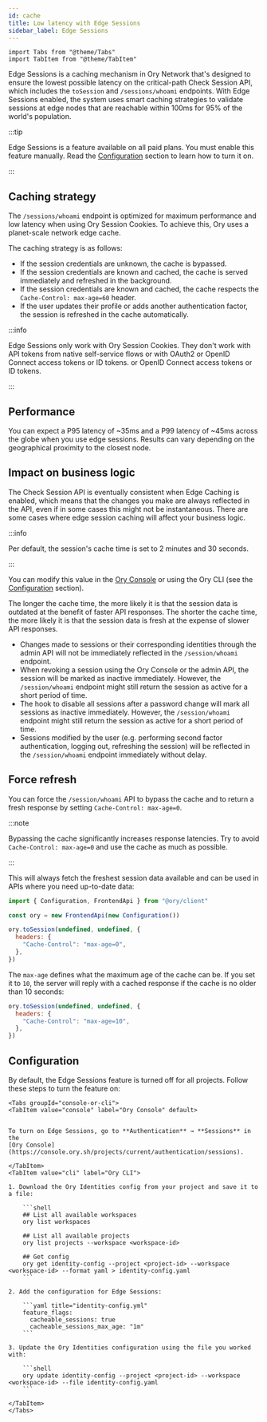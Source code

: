 ```yaml
---
id: cache
title: Low latency with Edge Sessions
sidebar_label: Edge Sessions
---
```


```mdx-code-block
import Tabs from "@theme/Tabs"
import TabItem from "@theme/TabItem"
```

Edge Sessions is a caching mechanism in Ory Network that's designed to ensure the lowest possible latency on the critical-path
Check Session API, which includes the `toSession` and `/sessions/whoami` endpoints. With Edge Sessions enabled, the system uses
smart caching strategies to validate sessions at edge nodes that are reachable within 100ms for 95% of the world's population.

:::tip

Edge Sessions is a feature available on all paid plans. You must enable this feature manually. Read the
[Configuration](#configuration) section to learn how to turn it on.

:::

## Caching strategy

The `/sessions/whoami` endpoint is optimized for maximum performance and low latency when using Ory Session Cookies. To achieve
this, Ory uses a planet-scale network edge cache.

The caching strategy is as follows:

- If the session credentials are unknown, the cache is bypassed.
- If the session credentials are known and cached, the cache is served immediately and refreshed in the background.
- If the session credentials are known and cached, the cache respects the `Cache-Control: max-age=60` header.
- If the user updates their profile or adds another authentication factor, the session is refreshed in the cache automatically.

:::info

Edge Sessions only work with Ory Session Cookies. They don't work with API tokens from native self-service flows or with OAuth2
or OpenID Connect access tokens or ID tokens.
or OpenID Connect access tokens or ID tokens.

:::

## Performance

You can expect a P95 latency of ~35ms and a P99 latency of ~45ms across the globe when you use edge sessions. Results can vary
depending on the geographical proximity to the closest node.

## Impact on business logic

The Check Session API is eventually consistent when Edge Caching is enabled, which means that the changes you make are always
reflected in the API, even if in some cases this might not be instantaneous. There are some cases where edge session caching will
affect your business logic.

:::info

Per default, the session's cache time is set to 2 minutes and 30 seconds.

:::

You can modify this value in the [Ory Console](https://console.ory.sh/projects/current/authentication/sessions) or using the Ory
CLI (see the [Configuration](#configuration) section).

The longer the cache time, the more likely it is that the session data is outdated at the benefit of faster API responses. The
shorter the cache time, the more likely it is that the session data is fresh at the expense of slower API responses.

- Changes made to sessions or their corresponding identities through the admin API will not be immediately reflected in the
  `/session/whoami` endpoint.
- When revoking a session using the Ory Console or the admin API, the session will be marked as inactive immediately. However, the
  `/session/whoami` endpoint might still return the session as active for a short period of time.
- The hook to disable all sessions after a password change will mark all sessions as inactive immediately. However, the
  `/session/whoami` endpoint might still return the session as active for a short period of time.
- Sessions modified by the user (e.g. performing second factor authentication, logging out, refreshing the session) will be
  reflected in the `/session/whoami` endpoint immediately without delay.

## Force refresh

You can force the `/session/whoami` API to bypass the cache and to return a fresh response by setting `Cache-Control: max-age=0`.

:::note

Bypassing the cache significantly increases response latencies. Try to avoid `Cache-Control: max-age=0` and use the cache as much
as possible.

:::

This will always fetch the freshest session data available and can be used in APIs where you need up-to-date data:

```js
import { Configuration, FrontendApi } from "@ory/client"

const ory = new FrontendApi(new Configuration())

ory.toSession(undefined, undefined, {
  headers: {
    "Cache-Control": "max-age=0",
  },
})
```

The `max-age` defines what the maximum age of the cache can be. If you set it to `10`, the server will reply with a cached
response if the cache is no older than 10 seconds:

```js
ory.toSession(undefined, undefined, {
  headers: {
    "Cache-Control": "max-age=10",
  },
})
```

## Configuration

By default, the Edge Sessions feature is turned off for all projects. Follow these steps to turn the feature on:

````mdx-code-block
<Tabs groupId="console-or-cli">
<TabItem value="console" label="Ory Console" default>


To turn on Edge Sessions, go to **Authentication** → **Sessions** in the
[Ory Console](https://console.ory.sh/projects/current/authentication/sessions).

</TabItem>
<TabItem value="cli" label="Ory CLI">

1. Download the Ory Identities config from your project and save it to a file:

    ```shell
    ## List all available workspaces
    ory list workspaces

    ## List all available projects
    ory list projects --workspace <workspace-id>

    ## Get config
    ory get identity-config --project <project-id> --workspace <workspace-id> --format yaml > identity-config.yaml
    ```

2. Add the configuration for Edge Sessions:

    ```yaml title="identity-config.yml"
    feature_flags:
      cacheable_sessions: true
      cacheable_sessions_max_age: "1m"
    ```

3. Update the Ory Identities configuration using the file you worked with:

    ```shell
    ory update identity-config --project <project-id> --workspace <workspace-id> --file identity-config.yaml
    ```

</TabItem>
</Tabs>
````
